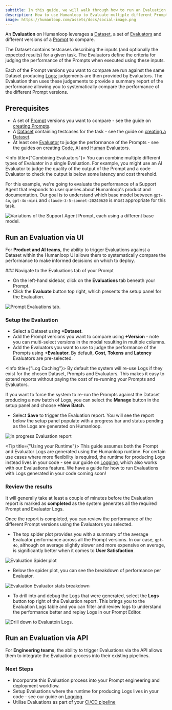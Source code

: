 ```yaml
---
subtitle: In this guide, we will walk through how to run an Evaluation to compare multiple different Prompts across a Dataset when Prompts and Evaluators are run on Humanloop.
description: How to use Humanloop to Evaluate multiple different Prompts across a Dataset.
image: https://humanloop.com/assets/docs/social-image.png
---
```


<Markdown src="../../../snippets/paid-feature.mdx" />

An **Evaluation** on Humanloop leverages a [Dataset](../../concepts/datasets), a set of [Evaluators](../../concepts/evaluators) and different versions of a [Prompt](../../concepts/prompts) to compare.

The Dataset contains testcases describing the inputs (and optionally the expected results) for a given task. The Evaluators define the criteria for judging the performance of the Prompts when executed using these inputs.

Each of the Prompt versions you want to compare are run against the same Dataset producing [Logs](../../concepts/logs); judgements are then provided by Evaluators.
The Evaluation then uses these judgements to provide a summary report of the performance allowing you to systematically compare the performance of the different Prompt versions.

## Prerequisites

- A set of [Prompt](../../concepts/prompts) versions you want to compare - see the guide on [creating Prompts](./comparing-prompt-editor).
- A [Dataset](../../concepts/datasets) containing testcases for the task - see the guide on [creating a Dataset](./create-dataset).
- At least one [Evaluator](../../concepts/evaluators) to judge the performance of the Prompts - see the guides on creating [Code](/docs/evaluation/guides/code-based-evaluator), [AI](/docs/evaluation/guides/llm-as-a-judge) and [Human](/docs/evaluation/guides/human-evaluators) Evaluators.

<Info title={"Combining Evaluators"}>
  You can combine multiple different types of Evaluator in a single Evaluation.
  For example, you might use an AI Evaluator to judge the quality of the output
  of the Prompt and a code Evaluator to check the output is below some latency
  and cost threshold.
</Info>

For this example, we're going to evaluate the performance of a Support Agent that responds to user queries about Humanloop's product and documentation.
Our goal is to understand which base model between `gpt-4o`, `gpt-4o-mini` and `claude-3-5-sonnet-20240620` is most appropriate for this task.

<img
  src="../../../assets/images/evaluation/support-agent-prompt-variants.png"
  alt="Variations of the Support Agent Prompt, each using a different base model."
/>

## Run an Evaluation via UI

For **Product and AI teams**, the ability to trigger Evaluations against a Dataset within the Humanloop UI allows them to systematically compare the performance to make informed decisions on which to deploy.

<Steps>
### Navigate to the Evaluations tab of your Prompt

- On the left-hand sidebar, click on the **Evaluations** tab beneath your Prompt.
- Click the **Evaluate** button top right, which presents the setup panel for the Evaluation.

<img
  src="../../../assets/images/evaluation/evaluation-setup-initial.png"
  alt="Prompt Evaluations tab."
/>

### Setup the Evaluation

- Select a Dataset using **+Dataset**.
- Add the Prompt versions you want to compare using **+Version** - note you can multi-select versions in the modal resulting in multiple columns.
- Add the Evaluators you want to use to judge the performance of the Prompts using **+Evaluator**. By default, **Cost**, **Tokens** and **Latency** Evaluators are pre-selected.

<Info title={"Log Caching"}>
By default the system will re-use Logs if they exist for the chosen Dataset, Prompts and Evaluators. This makes it easy to extend reports without paying the cost of re-running your Prompts and Evaluators.

If you want to force the system to re-run the Prompts against the Dataset producing a new batch of Logs, you can select the **Manage** button in the setup panel and choose **+New Batch**.

</Info>

- Select **Save** to trigger the Evaluation report. You will see the report below the setup panel populate with a progress bar and status pending as the Logs are generated on Humanloop.

<img
  src="../../../assets/images/evaluation/evaluation-in-progress-report.png"
  alt="In progress Evaluation report"
/>

<Tip title={"Using your Runtime"}>
  This guide assumes both the Prompt and Evaluator Logs are generated using the
  Humanloop runtime. For certain use cases where more flexibility is required,
  the runtime for producing Logs instead lives in your code - see our guide on
  [Logging](../../development/guides/logging), which also works with our
  Evaluations feature. We have a guide for how to run Evaluations with Logs
  generated in your code coming soon!
</Tip>

### Review the results

It will generally take at least a couple of minutes before the Evaluation report is marked as **completed** as the system generates all the required Prompt and Evaluator Logs.

Once the report is completed, you can review the performance of the different Prompt versions using the Evaluators you selected.

- The top spider plot provides you with a summary of the average Evaluator performance across all the Prompt versions.
  In our case, `gpt-4o`, although on average slightly slower and more expensive on average, is significantly better when it comes to **User Satisfaction**.

<img
  src="../../../assets/images/evaluation/evaluation-spider-plot.png"
  alt="Evaluation Spider plot"
/>

- Below the spider plot, you can see the breakdown of performance per Evaluator.

<img
  src="../../../assets/images/evaluation/evaluation-evaluator-stats.png"
  alt="Evaluation Evaluator stats breakdown"
/>

- To drill into and debug the Logs that were generated, select the **Logs** button top right of the Evaluation report.
  This brings you to the Evaluation Logs table and you can filter and review logs to understand the performance better and replay Logs in our Prompt Editor.

<img
  src="../../../assets/images/evaluation/evaluation-logs-drilldown.png"
  alt="Drill down to Evaluatoin Logs."
/>

</Steps>

## Run an Evaluation via API

For **Engineering teams**, the ability to trigger Evaluations via the API allows them to integrate the Evaluation process into their existing pipelines.

<Markdown src="../../../snippets/wip.mdx" />

[//]: # "<Steps>"
[//]: #
[//]: # "### Get the required IDs"
[//]: #
[//]: # "In order to trigger an Evaluation via the API, you will need the IDs of the Dataset, Prompts and Evaluator versions you want to include."
[//]: #
[//]: # "- You can find the IDs of your Dataset, Prompts and Evaluators by navigating to the respective dashboards in the UI"
[//]: #
[//]: # "- Alternatively, you can use the API to list the"
[//]: #
[//]: #
[//]: # "### Trigger an Evaluation"
[//]: #
[//]: # "Once you have the IDs, you can populate the request to trigger an Evaluation."
[//]: #
[//]: # "<EndpointRequestSnippet"
[//]: # '  endpoint="POST /datasets"'
[//]: # '  example="CreateSupportDataset"'
[//]: # "/>"
[//]: #
[//]: # "### Inspect the uploaded Dataset"
[//]: #
[//]: # "### Review the results"
[//]: #
[//]: # "You can"
[//]: #
[//]: # "Or you can poll the Evaluation status until it is marked as completed and then review the results."

### Next Steps

- Incorporate this Evaluation process into your Prompt engineering and deployment workflow.
- Setup Evaluations where the runtime for producing Logs lives in your code - see our guide on [Logging](/docs/development/guides/log-to-a-prompt).
- Utilise Evaluations as part of your [CI/CD pipeline](/docs/evaluation/guides/cicd-integration)

